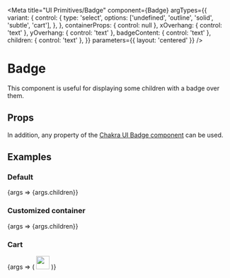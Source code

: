 

<Meta
  title="UI Primitives/Badge"
  component={Badge}
  argTypes={{
    variant: {
      control: {
        type: 'select',
        options: ['undefined', 'outline', 'solid', 'subtle', 'cart'],
      },
    },
    containerProps: { control: null },
    xOverhang: { control: 'text' },
    yOverhang: { control: 'text' },
    badgeContent: { control: 'text' },
    children: { control: 'text' },
  }}
  parameters={{ layout: 'centered' }}
/>

# Badge

This component is useful for displaying some children with a badge over them.

## Props

<ArgsTable of={Badge} />

In addition, any property of the [Chakra UI Badge component](https://chakra-ui.com/docs/data-display/badge) can be used.

## Examples

### Default

<Preview>
  <Story
    name="Default"
    args={{
      badgeContent: '23',
      xOverhang: 2,
      yOverhang: 3,
      children: 'Lorem Ipsum...',
    }}
  >
    {args => <Badge {...args}>{args.children}</Badge>}
  </Story>
</Preview>

### Customized container

<Preview>
  <Story
    name="Customized container"
    args={{
      badgeContent: 'Lorem',
      xOverhang: 3,
      yOverhang: 2,
      backgroundColor: 'red',
      color: 'white',
      containerProps: { w: '10rem', variant: 'outline', centerContent: true },
      children: 'Lorem Ipsum...',
    }}
  >
    {args => <Badge {...args}>{args.children}</Badge>}
  </Story>
</Preview>

### Cart

<Preview>
  <Story
    name="Сart"
    args={{
      badgeContent: '23',
      xOverhang: '12px',
      yOverhang: '8px',
      variant: 'cart',
    }}
    argTypes={{
      children: {
        control: {
          type: null,
        },
      },
    }}
  >
    {args => (
      <Badge {...args}>
        <img src={cart} width="30px" height="30px" role="presentation" />
      </Badge>
    )}
  </Story>
</Preview>
